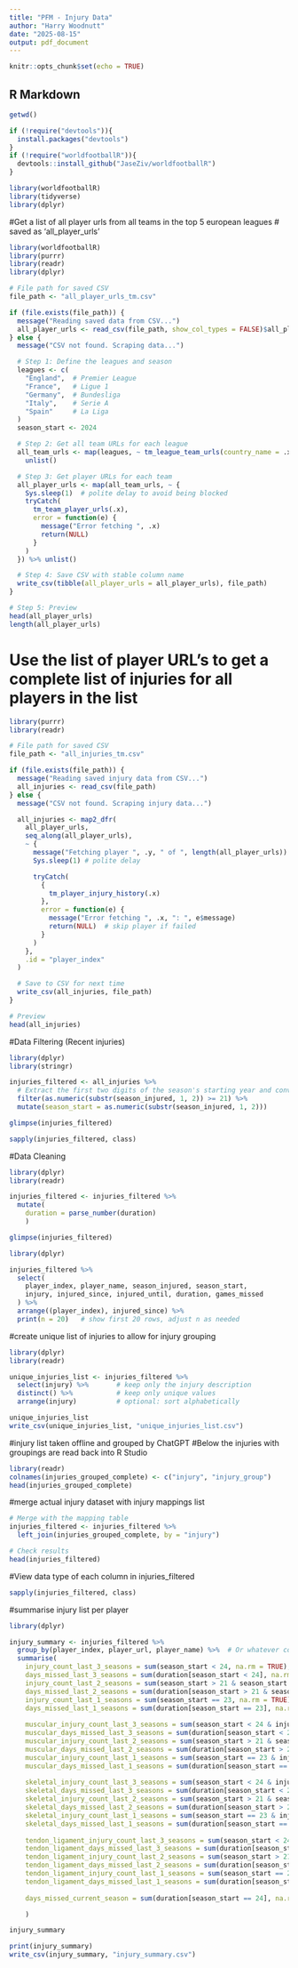 ```yaml
---
title: "PFM - Injury Data"
author: "Harry Woodnutt"
date: "2025-08-15"
output: pdf_document
---
```


```r
knitr::opts_chunk$set(echo = TRUE)
```

## R Markdown

```r
getwd()
```

```r
if (!require("devtools")){
  install.packages("devtools")
}
if (!require("worldfootballR")){
  devtools::install_github("JaseZiv/worldfootballR")
}
```

```r
library(worldfootballR)
library(tidyverse)
library(dplyr)
```
#Get a list of all player urls from all teams in the top 5 european leagues
# saved as 'all_player_urls'

```r
library(worldfootballR)
library(purrr)
library(readr)
library(dplyr)

# File path for saved CSV
file_path <- "all_player_urls_tm.csv"

if (file.exists(file_path)) {
  message("Reading saved data from CSV...")
  all_player_urls <- read_csv(file_path, show_col_types = FALSE)$all_player_urls
} else {
  message("CSV not found. Scraping data...")

  # Step 1: Define the leagues and season
  leagues <- c(
    "England",  # Premier League
    "France",   # Ligue 1
    "Germany",  # Bundesliga
    "Italy",    # Serie A
    "Spain"     # La Liga
  )
  season_start <- 2024

  # Step 2: Get all team URLs for each league
  all_team_urls <- map(leagues, ~ tm_league_team_urls(country_name = .x, start_year = season_start)) %>%
    unlist()

  # Step 3: Get player URLs for each team
  all_player_urls <- map(all_team_urls, ~ {
    Sys.sleep(1)  # polite delay to avoid being blocked
    tryCatch(
      tm_team_player_urls(.x),
      error = function(e) {
        message("Error fetching ", .x)
        return(NULL)
      }
    )
  }) %>% unlist()

  # Step 4: Save CSV with stable column name
  write_csv(tibble(all_player_urls = all_player_urls), file_path)
}

# Step 5: Preview
head(all_player_urls)
length(all_player_urls)

```
# Use the list of player URL's to get a complete list of injuries for all players in the list
```r
library(purrr)
library(readr)

# File path for saved CSV
file_path <- "all_injuries_tm.csv"

if (file.exists(file_path)) {
  message("Reading saved injury data from CSV...")
  all_injuries <- read_csv(file_path)
} else {
  message("CSV not found. Scraping injury data...")

  all_injuries <- map2_dfr(
    all_player_urls,
    seq_along(all_player_urls),
    ~ {
      message("Fetching player ", .y, " of ", length(all_player_urls))
      Sys.sleep(1) # polite delay

      tryCatch(
        {
          tm_player_injury_history(.x)
        },
        error = function(e) {
          message("Error fetching ", .x, ": ", e$message)
          return(NULL)  # skip player if failed
        }
      )
    },
    .id = "player_index"
  )

  # Save to CSV for next time
  write_csv(all_injuries, file_path)
}

# Preview
head(all_injuries)
```


#Data Filtering (Recent injuries)
```r
library(dplyr)
library(stringr)

injuries_filtered <- all_injuries %>%
  # Extract the first two digits of the season's starting year and convert to numeric
  filter(as.numeric(substr(season_injured, 1, 2)) >= 21) %>%
  mutate(season_start = as.numeric(substr(season_injured, 1, 2)))

glimpse(injuries_filtered)
```

```r
sapply(injuries_filtered, class)
```

#Data Cleaning
```r
library(dplyr)
library(readr)

injuries_filtered <- injuries_filtered %>%
  mutate(
    duration = parse_number(duration)  
    )  

glimpse(injuries_filtered)
```



```r
library(dplyr)

injuries_filtered %>%
  select(
    player_index, player_name, season_injured, season_start,
    injury, injured_since, injured_until, duration, games_missed
  ) %>%
  arrange((player_index), injured_since) %>%
  print(n = 20)   # show first 20 rows, adjust n as needed
```

#create unique list of injuries to allow for injury grouping
```r
library(dplyr)
library(readr)

unique_injuries_list <- injuries_filtered %>%
  select(injury) %>%       # keep only the injury description
  distinct() %>%           # keep only unique values
  arrange(injury)          # optional: sort alphabetically

unique_injuries_list
write_csv(unique_injuries_list, "unique_injuries_list.csv")
```

#injury list taken offline and grouped by ChatGPT
#Below the injuries with groupings are read back into R Studio
```r
library(readr)
colnames(injuries_grouped_complete) <- c("injury", "injury_group")
head(injuries_grouped_complete)
```

#merge actual injury dataset with injury mappings list 
```r
# Merge with the mapping table
injuries_filtered <- injuries_filtered %>%
  left_join(injuries_grouped_complete, by = "injury")

# Check results
head(injuries_filtered)
```

#View data type of each column in injuries_filtered
```r
sapply(injuries_filtered, class)
```


#summarise injury list per player
```r
library(dplyr)

injury_summary <- injuries_filtered %>%
  group_by(player_index, player_url, player_name) %>%  # Or whatever column identifies the player
  summarise(
    injury_count_last_3_seasons = sum(season_start < 24, na.rm = TRUE),
    days_missed_last_3_seasons = sum(duration[season_start < 24], na.rm = TRUE),
    injury_count_last_2_seasons = sum(season_start > 21 & season_start < 24, na.rm = TRUE),
    days_missed_last_2_seasons = sum(duration[season_start > 21 & season_start < 24], na.rm = TRUE),
    injury_count_last_1_seasons = sum(season_start == 23, na.rm = TRUE),
    days_missed_last_1_seasons = sum(duration[season_start == 23], na.rm = TRUE),
    
    muscular_injury_count_last_3_seasons = sum(season_start < 24 & injury_group == 'Muscular', na.rm = TRUE),
    muscular_days_missed_last_3_seasons = sum(duration[season_start < 24 & injury_group == 'Muscular'], na.rm = TRUE),
    muscular_injury_count_last_2_seasons = sum(season_start > 21 & season_start < 24 & injury_group == 'Muscular', na.rm = TRUE),
    muscular_days_missed_last_2_seasons = sum(duration[season_start > 21 & season_start < 24 & injury_group == 'Muscular'], na.rm = TRUE),
    muscular_injury_count_last_1_seasons = sum(season_start == 23 & injury_group == 'Muscular', na.rm = TRUE),
    muscular_days_missed_last_1_seasons = sum(duration[season_start == 23 & injury_group == 'Muscular'], na.rm = TRUE),
     
    skeletal_injury_count_last_3_seasons = sum(season_start < 24 & injury_group == 'Skeletal', na.rm = TRUE),
    skeletal_days_missed_last_3_seasons = sum(duration[season_start < 24 & injury_group == 'Skeletal'], na.rm = TRUE),
    skeletal_injury_count_last_2_seasons = sum(season_start > 21 & season_start < 24 & injury_group == 'Skeletal', na.rm = TRUE),
    skeletal_days_missed_last_2_seasons = sum(duration[season_start > 21 & season_start < 24 & injury_group == 'Skeletal'], na.rm = TRUE),
    skeletal_injury_count_last_1_seasons = sum(season_start == 23 & injury_group == 'Skeletal', na.rm = TRUE),
    skeletal_days_missed_last_1_seasons = sum(duration[season_start == 23 & injury_group == 'Skeletal'], na.rm = TRUE),
    
    tendon_ligament_injury_count_last_3_seasons = sum(season_start < 24 & injury_group == 'Tendon/Ligament', na.rm = TRUE),
    tendon_ligament_days_missed_last_3_seasons = sum(duration[season_start < 24 & injury_group == 'Tendon/Ligament'], na.rm = TRUE),
    tendon_ligament_injury_count_last_2_seasons = sum(season_start > 21 & season_start < 24 & injury_group == 'Tendon/Ligament', na.rm = TRUE),
    tendon_ligament_days_missed_last_2_seasons = sum(duration[season_start > 21 & season_start < 24 & injury_group == 'Tendon/Ligament'], na.rm = TRUE),
    tendon_ligament_injury_count_last_1_seasons = sum(season_start == 23 & injury_group == 'Tendon/Ligament', na.rm = TRUE),
    tendon_ligament_days_missed_last_1_seasons = sum(duration[season_start == 23 & injury_group == 'Tendon/Ligament'], na.rm = TRUE),
    
    days_missed_current_season = sum(duration[season_start == 24], na.rm = TRUE),

    )

injury_summary
```

```r
print(injury_summary)
write_csv(injury_summary, "injury_summary.csv")
```
